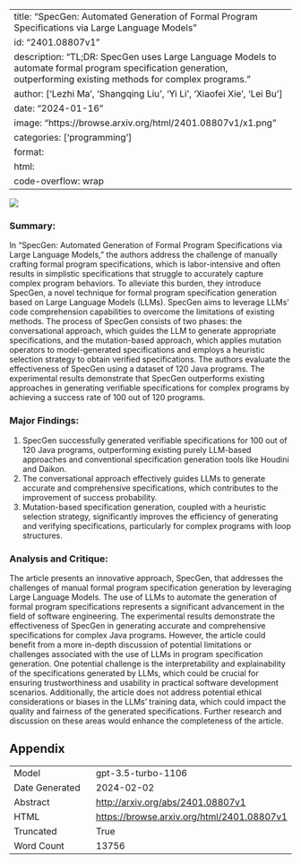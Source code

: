 
---
title: "SpecGen: Automated Generation of Formal Program Specifications via Large Language Models"
id: "2401.08807v1"
description: "TL;DR: SpecGen uses Large Language Models to automate formal program specification generation, outperforming existing methods for complex programs."
author: ['Lezhi Ma', 'Shangqing Liu', 'Yi Li', 'Xiaofei Xie', 'Lei Bu']
date: "2024-01-16"
image: "https://browse.arxiv.org/html/2401.08807v1/x1.png"
categories: ['programming']
format:
  html:
    code-overflow: wrap
---

![](https://browse.arxiv.org/html/2401.08807v1/x1.png)

### **Summary:**

In "SpecGen: Automated Generation of Formal Program Specifications via Large Language Models," the authors address the challenge of manually crafting formal program specifications, which is labor-intensive and often results in simplistic specifications that struggle to accurately capture complex program behaviors. To alleviate this burden, they introduce SpecGen, a novel technique for formal program specification generation based on Large Language Models (LLMs). SpecGen aims to leverage LLMs' code comprehension capabilities to overcome the limitations of existing methods. The process of SpecGen consists of two phases: the conversational approach, which guides the LLM to generate appropriate specifications, and the mutation-based approach, which applies mutation operators to model-generated specifications and employs a heuristic selection strategy to obtain verified specifications. The authors evaluate the effectiveness of SpecGen using a dataset of 120 Java programs. The experimental results demonstrate that SpecGen outperforms existing approaches in generating verifiable specifications for complex programs by achieving a success rate of 100 out of 120 programs.

### **Major Findings:**
1. SpecGen successfully generated verifiable specifications for 100 out of 120 Java programs, outperforming existing purely LLM-based approaches and conventional specification generation tools like Houdini and Daikon.
2. The conversational approach effectively guides LLMs to generate accurate and comprehensive specifications, which contributes to the improvement of success probability.
3. Mutation-based specification generation, coupled with a heuristic selection strategy, significantly improves the efficiency of generating and verifying specifications, particularly for complex programs with loop structures.

### **Analysis and Critique:**
The article presents an innovative approach, SpecGen, that addresses the challenges of manual formal program specification generation by leveraging Large Language Models. The use of LLMs to automate the generation of formal program specifications represents a significant advancement in the field of software engineering. The experimental results demonstrate the effectiveness of SpecGen in generating accurate and comprehensive specifications for complex Java programs. However, the article could benefit from a more in-depth discussion of potential limitations or challenges associated with the use of LLMs in program specification generation. One potential challenge is the interpretability and explainability of the specifications generated by LLMs, which could be crucial for ensuring trustworthiness and usability in practical software development scenarios. Additionally, the article does not address potential ethical considerations or biases in the LLMs' training data, which could impact the quality and fairness of the generated specifications. Further research and discussion on these areas would enhance the completeness of the article.

## Appendix

|          |          |
|----------|----------|
| Model     | gpt-3.5-turbo-1106       |
| Date Generated     | 2024-02-02       |
| Abstract | [http://arxiv.org/abs/2401.08807v1](http://arxiv.org/abs/2401.08807v1)        |
| HTML     | [https://browse.arxiv.org/html/2401.08807v1](https://browse.arxiv.org/html/2401.08807v1)       |
| Truncated       | True       |
| Word Count       | 13756       |